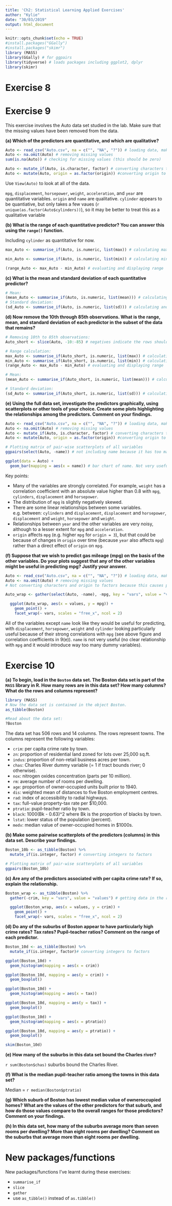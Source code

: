 ```yaml
---
title: 'Ch2: Statistical Learning Applied Exercises'
author: "Kylie"
date: "30/03/2019"
output: html_document
---
```


```r
knitr::opts_chunk$set(echo = TRUE)
#install.packages("GGally")
#install.packages("skimr")
library (MASS)
library(GGally) # for ggpairs
library(tidyverse) # loads packages including ggplot2, dplyr
library(skimr)
```

# Exercise 8

# Exercise 9

This exercise involves the Auto data set studied in the lab. Make sure
that the missing values have been removed from the data.

**(a) Which of the predictors are quantitative, and which are qualitative?**

```r
Auto <- read_csv("Auto.csv", na = c("", "NA", "?")) # loading data, making sure missing values (?s) are imported correctly
Auto <- na.omit(Auto) # removing missing values
sum(is.na(Auto)) # checking for missing values (this should be zero)

Auto <- mutate_if(Auto, is.character, factor) # converting characters to factors
Auto <- mutate(Auto, origin = as.factor(origin)) #converting origin to factor
```

Use `View(Auto)` to look at all of the data.

`mpg`, `displacement`, `horsepower`, `weight`, `acceleration`, and `year` are quantitative variables. `origin` and `name` are qualitative. `cylinder` appears to be quantiative, but only takes a few vaues (`r unique(as.factor(Auto$cylinders))`), so it may be better to treat this as a qualitative variable

**(b) What is the range of each quantitative predictor? You can answer this using the `range()` function.**

Including `cylinder` as quantitative for now.

```r

max_Auto <- summarise_if(Auto, is.numeric, list(max)) # calculating max for all numeric variables in Auto

min_Auto <- summarise_if(Auto, is.numeric, list(min)) # calculating min for all numeric variables in Auto

(range_Auto <- max_Auto - min_Auto) # evaluating and displaying range
```
**(c) What is the mean and standard deviation of each quantitative predictor?**

```r
# Mean:
(mean_Auto <- summarise_if(Auto, is.numeric, list(mean))) # calculating and displaying mean for all numeric variables in Auto
# Standard deviation:
(sd_Auto <- summarise_if(Auto, is.numeric, list(sd))) # calculating and displaying mean for all numeric variables in Auto
```

**(d) Now remove the 10th through 85th observations. What is the range, mean, and standard deviation of each predictor in the subset of the data that remains?**

```r
# Removing 10th to 85th observations:
Auto_short <- slice(Auto, -10:-85) # negatives indicate the rows should be dropped

# Range calculation:
max_Auto <- summarise_if(Auto_short, is.numeric, list(max)) # calculating max for all numeric variables in Auto
min_Auto <- summarise_if(Auto_short, is.numeric, list(min)) # calculating min for all numeric variables in Auto
(range_Auto <- max_Auto - min_Auto) # evaluating and displaying range

# Mean:
(mean_Auto <- summarise_if(Auto_short, is.numeric, list(mean))) # calculating and displaying mean for all numeric variables in Auto

# Standard deviation:
(sd_Auto <- summarise_if(Auto_short, is.numeric, list(sd))) # calculating and displaying mean for all numeric variables in Auto
```

**(e) Using the full data set, investigate the predictors graphically, using scatterplots or other tools of your choice. Create some plots highlighting the relationships among the predictors. Comment on your findings.**

```r
Auto <- read_csv("Auto.csv", na = c("", "NA", "?")) # loading data, making sure missing values (?s) are imported correctly
Auto <- na.omit(Auto) # removing missing values
Auto <- mutate_if(Auto, is.character, factor) # converting characters to factors
Auto <- mutate(Auto, origin = as.factor(origin)) #converting origin to factor

# Plotting matrix of pair-wise scatterplots of all variables
ggpairs(select(Auto, -name)) # not including name because it has too many categories

ggplot(data = Auto) +
  geom_bar(mapping = aes(x = name)) # bar chart of name. Not very useful because there are so many categories
```

Key points:

- Many of the variables are strongly correlated. For example, `weight` has a correlation coefficient with an absolute value higher than 0.8 with `mpg`, `cylinders`, `displacement` and `horsepower`. 
- The distribution of `mpg` is slightly negatively skewed.
- There are some linear relationships between some variables. e.g. between: `cylinders` and `displacement`, `displacement` and `horsepower`, `displacement` and `weight`, `horsepower` and `weight`.
- Relationships between `year` and the other variables are very noisy, although to a lesser extent for `mpg` and `acceleration`.
- `origin` affects `mpg` (e.g. higher `mpg` for `origin = 3`), but that could be because of changes in `origin` over time (because `year` also affects `mpg`) rather than a direct effect of `origin` on `mpg`.

**(f) Suppose that we wish to predict gas mileage (mpg) on the basis of the other variables. Do your plots suggest that any of the other variables might be useful in predicting mpg? Justify your answer.**

```r
Auto <- read_csv("Auto.csv", na = c("", "NA", "?")) # loading data, making sure missing values (?s) are imported correctly
Auto <- na.omit(Auto) # removing missing values
# Not converting characters and origin to factors because this causes problems with `gather`

Auto_wrap <- gather(select(Auto, -name), -mpg, key = "vars", value = "values") # getting data in the right format to use for facet_wrap. Excluding `name` because including it messes up the x-axes for facet_wrap 

  ggplot(Auto_wrap, aes(x = values, y = mpg)) +
    geom_point() +
    facet_wrap(~ vars, scales = "free_x", ncol = 2)

```

All of the variables except `name` look like they would be useful for predicting, with `displacement`, `horsepower`, `weight` and `cylinder` looking particularly useful because of their strong correlations with `mpg` (see above figure and correlation coefficients in 9(e)). `name` is not very useful (no clear relationship with `mpg` and it would introduce way too many dummy variables).

# Exercise 10

**(a) To begin, load in the `Boston` data set. The Boston data set is part of the `MASS` library in R. How many rows are in this data set? How many columns? What do the rows and columns represent?**

```r
library (MASS)
# Now the data set is contained in the object Boston.
as_tibble(Boston)

#Read about the data set:
?Boston
```

The data set has 506 rows and 14 columns. The rows represent towns. The columns represent the following variables:

 - `crim`: per capita crime rate by town.
 - `zn`: proportion of residential land zoned for lots over 25,000 sq.ft.
 - `indus`: proportion of non-retail business acres per town.
 - `chas`: Charles River dummy variable (= 1 if tract bounds river; 0 otherwise).
 - `nox`: nitrogen oxides concentration (parts per 10 million).
 - `rm`: average number of rooms per dwelling.
 - `age`: proportion of owner-occupied units built prior to 1940.
 - `dis`: weighted mean of distances to five Boston employment centres.
 - `rad`: index of accessibility to radial highways.
 - `tax`: full-value property-tax rate per \$10,000.
 - `ptratio`: pupil-teacher ratio by town.
 - `black`: 1000(Bk - 0.63)^2 where Bk is the proportion of blacks by town.
 - `lstat`: lower status of the population (percent).
 - `medv`: median value of owner-occupied homes in \$1000s.

**(b) Make some pairwise scatterplots of the predictors (columns) in this data set. Describe your findings.**

```r
Boston_10b <- as_tibble(Boston) %>%
  mutate_if(is.integer, factor) # converting integers to factors

# Plotting matrix of pair-wise scatterplots of all variables
ggpairs(Boston_10b) 

```

**(c) Are any of the predictors associated with per capita crime rate? If so, explain the relationship.**

```r
Boston_wrap <- as_tibble(Boston) %>%
  gather(-crim, key = "vars", value = "values") # getting data in the right format to use for facet_wrap. Excluding `name` because including it messes up the x-axes for facet_wrap 

  ggplot(Boston_wrap, aes(x = values, y = crim)) +
    geom_point() +
    facet_wrap(~ vars, scales = "free_x", ncol = 2)

```

**(d) Do any of the suburbs of Boston appear to have particularly high crime rates? Tax rates? Pupil-teacher ratios? Comment on the range of each predictor.**

```r
Boston_10d <- as_tibble(Boston) %>%
  mutate_if(is.integer, factor)# converting integers to factors

ggplot(Boston_10d) + 
  geom_histogram(mapping = aes(x = crim))

ggplot(Boston_10d, mapping = aes(y = crim)) +
  geom_boxplot()

ggplot(Boston_10d) + 
  geom_histogram(mapping = aes(x = tax))

ggplot(Boston_10d, mapping = aes(y = tax)) +
  geom_boxplot()

ggplot(Boston_10d) + 
  geom_histogram(mapping = aes(x = ptratio))

ggplot(Boston_10d, mapping = aes(y = ptratio)) +
  geom_boxplot()

skim(Boston_10d)
```


**(e) How many of the suburbs in this data set bound the Charles river?**

`r sum(Boston$chas)` suburbs bound the Charles River.

**(f) What is the median pupil-teacher ratio among the towns in this data set?**

Median = `r median(Boston$ptratio)`

**(g) Which suburb of Boston has lowest median value of owneroccupied homes? What are the values of the other predictors for that suburb, and how do those values compare to the overall ranges for those predictors? Comment on your findings.**

**(h) In this data set, how many of the suburbs average more than seven rooms per dwelling? More than eight rooms per dwelling? Comment on the suburbs that average more than eight rooms per dwelling.**

# New packages/functions 

New packages/functions I've learnt during these exercises:

- `summarise_if`
- `slice`
- `gather`
- use `as_tibble()` instead of `as.tibble()`